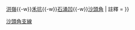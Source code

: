 {{鐵道路線
|模板名稱 = 沙頭角支線
|名稱 = [[沙頭角支線]]（廢線）
|代表色 = black
|車站列表 = [[粉嶺站|粉嶺]]{{-w}}[[洪嶺站|洪嶺]]{{-w}}[[沙頭角支線#歷史|禾坑]]{{-w}}[[沙頭角支線#歷史|石涌凹]]{{-w}}[[沙頭角站 (香港)|沙頭角]]
| 註釋 = 
}}<noinclude>[[Category:香港鐵路模板|沙頭角支線]]</noinclude>